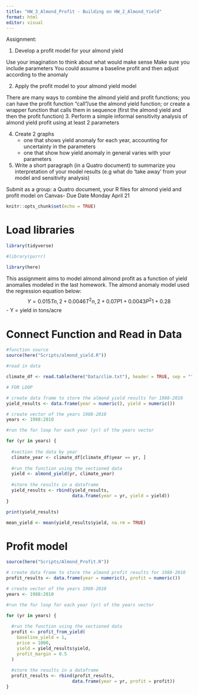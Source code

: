 ```yaml
---
title: "HW_3_Almond_Profit - Building on HW_2_Almond_Yield"
format: html
editor: visual
---
```


Assignment:


1. Develop a profit model for your almond yield

  Use your imagination to think about what would make sense
 Make sure you include parameters
You could assume a baseline profit and then adjust according to the anomaly

2. Apply the profit model to your almond yield model

There are many ways to combine the almond yield and profit functions; you can have the profit function "call"/use the almond yield function; or create a wrapper function that calls them in sequence (first the almond yield and then the profit function)
3. Perform  a simple informal sensitivity analysis of almond yield profit using at least 2 parameters

4. Create 2 graphs
    - one that shows yield anomaly for each year, accounting for uncertainty in the parameters
    - one that show how yield anomaly in general varies with your parameters

5. Write a short paragraph (in a Quatro document) to summarize you interpretation of your model results (e.g what do 'take away' from your model and sensitivity analysis)

Submit as a group: a Quatro document, your R files for almond yield and profit model on Canvas- Due Date Monday April 21


```r
knitr::opts_chunk$set(echo = TRUE)
```

# Load libraries

```r
library(tidyverse)

#library(purrr)

library(here)

```

This assignment aims to model almond almond profit as a function of yield anomalies modeled in the last homework. The almond anomaly model used the regression equation below: $$
Y = 0.015T{n,2} + 0.0046T^2{n,2} + 0.07P{1} + 0.0043P^2{1} + 0.28
$$ - Y = yield in tons/acre

# Connect Function and Read in Data

```r

#function source
source(here("Scripts/almond_yield.R"))

#read in data

climate_df <- read.table(here("Data/clim.txt"), header = TRUE, sep = "")

# FOR LOOP

# create data frame to store the almond yield results for 1988-2010
yield_results <- data.frame(year = numeric(), yield = numeric())

# create vector of the years 1988-2010
years <- 1988:2010

#run the for loop for each year (yr) of the years vector

for (yr in years) {
  
  #section the data by year
  climate_year <- climate_df[climate_df$year == yr, ]
  
  #run the function using the sectioned data
  yield <- almond_yield(yr, climate_year)  
  
  #store the results in a dataframe
  yield_results <- rbind(yield_results,
                         data.frame(year = yr, yield = yield))
}

print(yield_results)

mean_yield <- mean(yield_results$yield, na.rm = TRUE)

```

# Profit model

```r

source(here("Scripts/Almond_Profit.R"))

# create data frame to store the almond profit results for 1988-2010
profit_results <- data.frame(year = numeric(), profit = numeric())

# create vector of the years 1988-2010
years <- 1988:2010

#run the for loop for each year (yr) of the years vector

for (yr in years) {
  
  #run the function using the sectioned data
  profit <- profit_from_yield(
    baseline_yield = 1,
    price = 1000,
    yield = yield_results$yield,
    profit_margin = 0.5
  )
  
  #store the results in a dataframe
  profit_results <- rbind(profit_results,
                         data.frame(year = yr, profit = profit))
}

```

